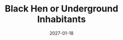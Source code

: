 ---
cover: "./image.png"
date: "2027-01-18"
title: "Black Hen or Underground Inhabitants"
defer: false
slug: "/black-hen"
areas: 
  - .
---